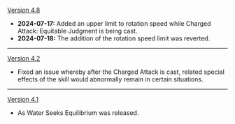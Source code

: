 {{Change History/Header}}
[[Version 4.8]]
* '''2024-07-17:''' Added an upper limit to rotation speed while Charged Attack: Equitable Judgment is being cast.
* '''2024-07-18:''' The addition of the rotation speed limit was reverted.
----
[[Version 4.2]]
* Fixed an issue whereby after the Charged Attack is cast, related special effects of the skill would abnormally remain in certain situations.
----
[[Version 4.1]]
* As Water Seeks Equilibrium was released.